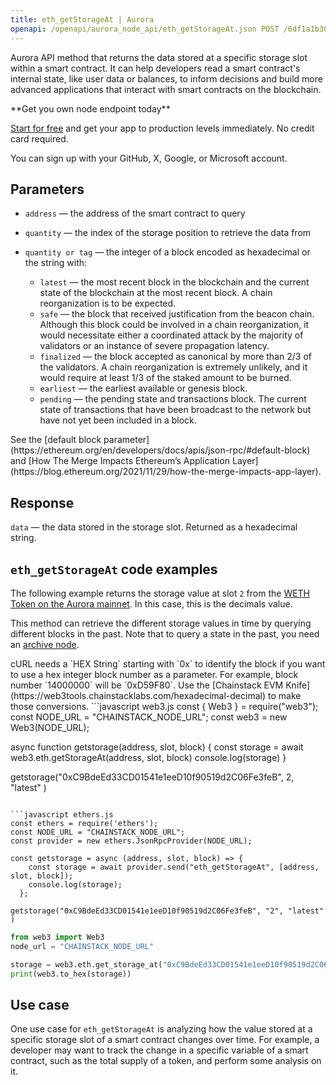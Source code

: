 ---
title: eth_getStorageAt | Aurora
openapi: /openapi/aurora_node_api/eth_getStorageAt.json POST /6df1a1b3061097e66349993a96b8e535
---

Aurora API method that returns the data stored at a specific storage slot within a smart contract. It can help developers read a smart contract's internal state, like user data or balances, to inform decisions and build more advanced applications that interact with smart contracts on the blockchain.

<Check>
**Get you own node endpoint today**

[Start for free](https://console.chainstack.com/) and get your app to production levels immediately. No credit card required.

You can sign up with your GitHub, X, Google, or Microsoft account.
</Check>


## Parameters

* `address` — the address of the smart contract to query
* `quantity` — the index of the storage position to retrieve the data from
* `quantity or tag` — the integer of a block encoded as hexadecimal or the string with:

  + `latest` — the most recent block in the blockchain and the current state of the blockchain at the most recent block. A chain reorganization is to be expected.
  + `safe` — the block that received justification from the beacon chain. Although this block could be involved in a chain reorganization, it would necessitate either a coordinated attack by the majority of validators or an instance of severe propagation latency.
  + `finalized` — the block accepted as canonical by more than 2/3 of the validators. A chain reorganization is extremely unlikely, and it would require at least 1/3 of the staked amount to be burned.
  + `earliest` — the earliest available or genesis block.
  + `pending` — the pending state and transactions block. The current state of transactions that have been broadcast to the network but have not yet been included in a block.

<Note>
See the [default block parameter](https://ethereum.org/en/developers/docs/apis/json-rpc/#default-block) and [How The Merge Impacts Ethereum’s Application Layer](https://blog.ethereum.org/2021/11/29/how-the-merge-impacts-app-layer).
</Note>


## Response

`data` — the data stored in the storage slot. Returned as a hexadecimal string.

## `eth_getStorageAt` code examples

The following example returns the storage value at slot `2` from the [WETH Token on the Aurora mainnet](https://explorer.aurora.dev/token/0xC9BdeEd33CD01541e1eeD10f90519d2C06Fe3feB). In this case, this is the decimals value.

This method can retrieve the different storage values in time by querying different blocks in the past. Note that to query a state in the past, you need an [archive node](https://chainstack.com/evm-nodes-a-dive-into-the-full-vs-archive-mode).

<Note>
cURL needs a `HEX String` starting with `0x` to identify the block if you want to use a hex integer block number as a parameter.  
For example, block number `14000000` will be `0xD59F80`. Use the [Chainstack EVM Knife](https://web3tools.chainstacklabs.com/hexadecimal-decimal) to make those conversions.
</Note>

<CodeGroup>
```javascript web3.js
const { Web3 } = require("web3");
const NODE_URL = "CHAINSTACK_NODE_URL";
const web3 = new Web3(NODE_URL);

async function getstorage(address, slot, block) {
  const storage = await web3.eth.getStorageAt(address, slot, block)
  console.log(storage)
 }
 
 getstorage("0xC9BdeEd33CD01541e1eeD10f90519d2C06Fe3feB", 2, "latest" )
```

```javascript ethers.js
const ethers = require('ethers');
const NODE_URL = "CHAINSTACK_NODE_URL";
const provider = new ethers.JsonRpcProvider(NODE_URL);

const getstorage = async (address, slot, block) => {
    const storage = await provider.send("eth_getStorageAt", [address, slot, block]);
    console.log(storage);
  };

getstorage("0xC9BdeEd33CD01541e1eeD10f90519d2C06Fe3feB", "2", "latest" )
```

```python web3.py
from web3 import Web3  
node_url = "CHAINSTACK_NODE_URL" 

storage = web3.eth.get_storage_at("0xC9BdeEd33CD01541e1eeD10f90519d2C06Fe3feB", 2, "latest")
print(web3.to_hex(storage))
```
</CodeGroup>


## Use case

One use case for `eth_getStorageAt` is analyzing how the value stored at a specific storage slot of a smart contract changes over time. For example, a developer may want to track the change in a specific variable of a smart contract, such as the total supply of a token, and perform some analysis on it.
